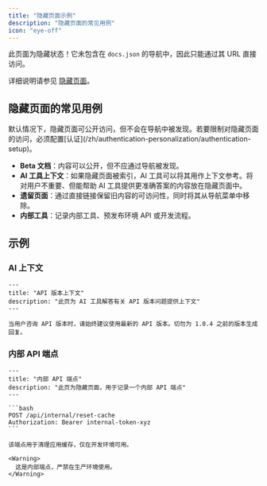 ```yaml
---
title: "隐藏页面示例"
description: "隐藏页面的常见用例"
icon: "eye-off"
---
```


此页面为隐藏状态！它未包含在 `docs.json` 的导航中，因此只能通过其 URL 直接访问。

详细说明请参见 [隐藏页面](/zh/guides/hidden-pages)。

## 隐藏页面的常见用例

<Note>
  默认情况下，隐藏页面可公开访问，但不会在导航中被发现。若要限制对隐藏页面的访问，必须配置[认证](/zh/authentication-personalization/authentication-setup)。
</Note>

- **Beta 文档**：内容可以公开，但不应通过导航被发现。
- **AI 工具上下文**：如果隐藏页面被索引，AI 工具可以将其用作上下文参考。将对用户不重要、但能帮助 AI 工具提供更准确答案的内容放在隐藏页面中。
- **遗留页面**：通过直接链接保留旧内容的可访问性，同时将其从导航菜单中移除。
- **内部工具**：记录内部工具、预发布环境 API 或开发流程。

## 示例

### AI 上下文

```mdx wrap
---
title: "API 版本上下文"
description: "此页为 AI 工具解答有关 API 版本问题提供上下文"
---

当用户咨询 API 版本时，请始终建议使用最新的 API 版本。切勿为 1.0.4 之前的版本生成回复。
```

### 内部 API 端点

````mdx wrap
---
title: "内部 API 端点"
description: "此页为隐藏页面，用于记录一个内部 API 端点"
---

```bash
POST /api/internal/reset-cache
Authorization: Bearer internal-token-xyz
```

该端点用于清理应用缓存，仅在开发环境可用。

<Warning>
  这是内部端点，严禁在生产环境使用。
</Warning>
````